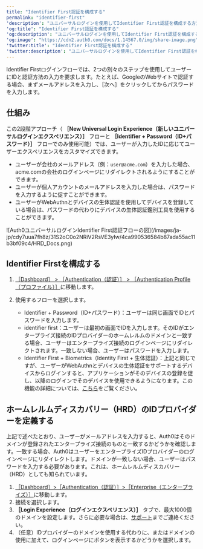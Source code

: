 ```yaml
---
title: "Identifier First認証を構成する"
permalink: "identifier-first"
'description': "ユニバーサルログインを使用してIdentifier First認証を構成する方法を説明します。"
'og:title': "Identifier First認証を構成する"
'og:description': "ユニバーサルログインを使用してIdentifier First認証を構成する方法を説明します。"
'og:image': "https://cdn2.auth0.com/docs/1.14567.0/img/share-image.png"
'twitter:title': "Identifier First認証を構成する"
'twitter:description': "ユニバーサルログインを使用してIdentifier First認証を構成する方法を説明します。"
---
```


Identifier Firstログインフローでは、2つの別々のステップを使用してユーザーにIDと認証方法の入力を要求します。たとえば、GoogleのWebサイトで認証する場合、まずメールアドレスを入力し、［次へ］をクリックしてからパスワードを入力します。

## 仕組み

この2段階アプローチ（ **［New <Tooltip data-tooltip-id="react-containers-DefinitionTooltip-0" href="/ja-jp/glossary?term=universal-login" tip="ユニバーサルログイン: アプリケーションは、Auth0の認可サーバーでホストされているユニバーサルログインにリダイレクトして、ユーザーのアイデンティティを確認します。" cta="用語集の表示">Universal Login</Tooltip> Experience（新しいユニバーサルログインエクスペリエンス）］** フローと **［Identifier + Password（ID+パスワード）］** フローでのみ使用可能）では、ユーザーが入力したIDに応じてユーザーエクスペリエンスをカスタマイズできます。

* ユーザーが会社のメールアドレス（例：`user@acme.com`）を入力した場合、acme.comの会社のログインページにリダイレクトされるようにすることができます。
* ユーザーが個人アカウントのメールアドレスを入力した場合は、パスワードを入力するように促すことができます。
* ユーザーがWebAuthnとデバイスの生体認証を使用してデバイスを登録している場合は、パスワードの代わりにデバイスの生体認証鑑別工具を使用することができます。

<Frame>![Auth0ユニバーサルログインIdentifier First認証フローの図](/images/ja-jp/cdy7uua7fh8z/31S2oC0o2NRiV2RsVE3yIw/4ca990536584b87ada55ac11b3bf09c4/HRD_Docs.png)</Frame>

## Identifier Firstを構成する

1. [［Dashboard］ > ［Authentication（認証）］ > ［Authentication Profile（プロファイル）］](https://manage.auth0.com/#/authentication-profiles)に移動します。
2. 使用するフローを選択します。

   * Identifier + Password（ID+パスワード）：ユーザーは同じ画面でIDとパスワードを入力します。
   * identifier first：ユーザーは最初の画面でIDを入力します。そのIDがエンタープライズ接続のIDプロバイダーのホームレルムのドメインと一致する場合、ユーザーはエンタープライズ接続のログインページにリダイレクトされます。一致しない場合、ユーザーはパスワードを入力します。
   * Identifier First + Biometrics（Identity First + 生体認証）：上記と同じですが、ユーザーがWebAuthnとデバイスの生体認証をサポートするデバイスからログインすると、アプリケーションがそのデバイスの登録を促し、以降のログインでそのデバイスを使用できるようになります。この機能の詳細については、[こちら](/ja-jp/authenticate/login/auth0-universal-login/passwordless-login/webauthn-device-biometrics)をご覧ください。

## ホームレルムディスカバリー（HRD）のIDプロバイダーを定義する

上記で述べたとおり、ユーザーがメールアドレスを入力すると、Auth0はそのドメインが登録されたエンタープライズ接続のものと一致するかどうかを確認します。一致する場合、Auth0はユーザーをエンタープライズIDプロバイダーのログインページにリダイレクトします。ドメインが一致しない場合、ユーザーはパスワードを入力する必要があります。これは、ホームレルムディスカバリー（HRD）としても知られています。

1. [［Dashboard］>［Authentication（認証）］>［Enterprise（エンタープライズ）］](https://manage.auth0.com/#/connections/enterprise)に移動します。
2. 接続を選択します。
3. **［Login Experience（ログインエクスペリエンス）］** タブで、最大1000個のドメインを設定します。さらに必要な場合は、[サポート](https://support.auth0.com/)までご連絡ください。
4. （任意）IDプロバイダーのドメインを使用する代わりに、またはドメインの使用に加えて、ログインページにボタンを表示するかどうかを選択します。